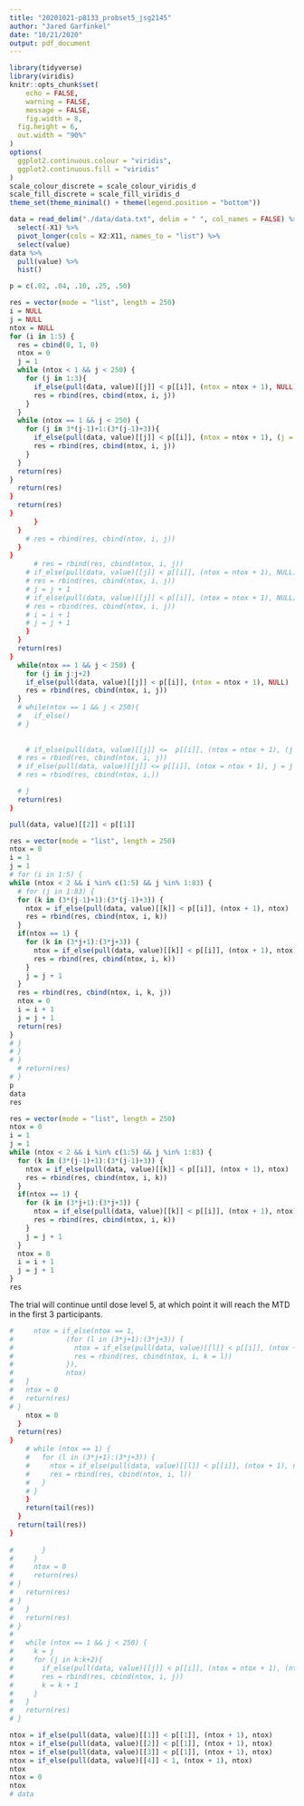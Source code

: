 ```yaml
---
title: "20201021-p8133_probset5_jsg2145"
author: "Jared Garfinkel"
date: "10/21/2020"
output: pdf_document
---
```


```r
library(tidyverse)
library(viridis)
knitr::opts_chunk$set(
	echo = FALSE,
	warning = FALSE,
	message = FALSE,
	fig.width = 8, 
  fig.height = 6,
  out.width = "90%"
)
options(
  ggplot2.continuous.colour = "viridis",
  ggplot2.continuous.fill = "viridis"
)
scale_colour_discrete = scale_colour_viridis_d
scale_fill_discrete = scale_fill_viridis_d
theme_set(theme_minimal() + theme(legend.position = "bottom"))
```

```r
data = read_delim("./data/data.txt", delim = " ", col_names = FALSE) %>% 
  select(-X1) %>% 
  pivot_longer(cols = X2:X11, names_to = "list") %>% 
  select(value)
data %>% 
  pull(value) %>% 
  hist()
```

```r
p = c(.02, .04, .10, .25, .50)
```


```r
res = vector(mode = "list", length = 250)
i = NULL
j = NULL
ntox = NULL
for (i in 1:5) {
  res = cbind(0, 1, 0)
  ntox = 0
  j = 1
  while (ntox < 1 && j < 250) {
    for (j in 1:3){
      if_else(pull(data, value)[[j]] < p[[i]], (ntox = ntox + 1), NULL)
      res = rbind(res, cbind(ntox, i, j))
    }
  }
  while (ntox == 1 && j < 250) {
    for (j in 3*(j-1)+1:(3*(j-1)+3)){
      if_else(pull(data, value)[[j]] < p[[i]], (ntox = ntox + 1), (j = j + 1))
      res = rbind(res, cbind(ntox, i, j))
    }
  }
  return(res)
}
  return(res)
}
  return(res)
}
      }
  }
    # res = rbind(res, cbind(ntox, i, j))
  }
}
      # res = rbind(res, cbind(ntox, i, j))
    # if_else(pull(data, value)[[j]] < p[[i]], (ntox = ntox + 1), NULL)
    # res = rbind(res, cbind(ntox, i, j))
    # j = j + 1
    # if_else(pull(data, value)[[j]] < p[[i]], (ntox = ntox + 1), NULL)
    # res = rbind(res, cbind(ntox, i, j))
    # i = i + 1
    # j = j + 1
    }
  }
  return(res)
}
  while(ntox == 1 && j < 250) {
    for (j in j:j+2)
    if_else(pull(data, value)[[j]] < p[[i]], (ntox = ntox + 1), NULL)
    res = rbind(res, cbind(ntox, i, j))
  }
  # while(ntox == 1 && j < 250){
  #   if_else()
  # }
  
  
    # if_else(pull(data, value)[[j]] <=  p[[i]], (ntox = ntox + 1), (j = j + 1))
  # res = rbind(res, cbind(ntox, i, j))
  # if_else(pull(data, value)[[j]] <= p[[i]], (ntox = ntox + 1), j = j + 1)
  # res = rbind(res, cbind(ntox, i,))

  # }
  return(res)
}
```

```r
pull(data, value)[[2]] < p[[1]]
```

```r
res = vector(mode = "list", length = 250)
ntox = 0
i = 1
j = 1
# for (i in 1:5) {
while (ntox < 2 && i %in% c(1:5) && j %in% 1:83) {
  # for (j in 1:83) {
  for (k in (3*(j-1)+1):(3*(j-1)+3)) {
    ntox = if_else(pull(data, value)[[k]] < p[[i]], (ntox + 1), ntox)
    res = rbind(res, cbind(ntox, i, k))
  }
  if(ntox == 1) {
    for (k in (3*j+1):(3*j+3)) {
      ntox = if_else(pull(data, value)[[k]] < p[[i]], (ntox + 1), ntox)
      res = rbind(res, cbind(ntox, i, k))
    }
    j = j + 1
  }
  res = rbind(res, cbind(ntox, i, k, j))
  ntox = 0
  i = i + 1
  j = j + 1
  return(res)
}
# }
# }
# }
  # return(res)
# }
p
data
res
```
```r
res = vector(mode = "list", length = 250)
ntox = 0
i = 1
j = 1
while (ntox < 2 && i %in% c(1:5) && j %in% 1:83) {
  for (k in (3*(j-1)+1):(3*(j-1)+3)) {
    ntox = if_else(pull(data, value)[[k]] < p[[i]], (ntox + 1), ntox)
    res = rbind(res, cbind(ntox, i, k))
  }
  if(ntox == 1) {
    for (k in (3*j+1):(3*j+3)) {
      ntox = if_else(pull(data, value)[[k]] < p[[i]], (ntox + 1), ntox)
      res = rbind(res, cbind(ntox, i, k))
    }
    j = j + 1
  }
  ntox = 0
  i = i + 1
  j = j + 1
}
res
```

The trial will continue until dose level 5, at which point it will reach the MTD in the first 3 participants. 

```r
#     ntox = if_else(ntox == 1,
#             (for (l in (3*j+1):(3*j+3)) {
#               ntox = if_else(pull(data, value)[[l]] < p[[i]], (ntox + 1), ntox)
#               res = rbind(res, cbind(ntox, i, k = l))
#             }),
#             ntox)
#   }
#   ntox = 0
#   return(res)
# }
    ntox = 0
  }
  return(res)
}
    # while (ntox == 1) {
    #   for (l in (3*j+1):(3*j+3)) {
    #     ntox = if_else(pull(data, value)[[l]] < p[[i]], (ntox + 1), ntox)
    #     res = rbind(res, cbind(ntox, i, l))
    #   }
    # }
    }
    return(tail(res))
  }
  return(tail(res))
}
    
#       }
#     }
#     ntox = 0
#     return(res)
# }
#   return(res)
# }
#   }
#   return(res)
# }
# 
#   while (ntox == 1 && j < 250) {
#     k = j
#     for (j in k:k+2){
#       if_else(pull(data, value)[[j]] < p[[i]], (ntox = ntox + 1), (ntox = ntox))
#       res = rbind(res, cbind(ntox, i, j))
#       k = k + 1
#     }
#   }
#   return(res)
# }
```

```r
ntox = if_else(pull(data, value)[[1]] < p[[1]], (ntox + 1), ntox)
ntox = if_else(pull(data, value)[[2]] < p[[1]], (ntox + 1), ntox)
ntox = if_else(pull(data, value)[[3]] < p[[1]], (ntox + 1), ntox)
ntox = if_else(pull(data, value)[[4]] < 1, (ntox + 1), ntox)
ntox
ntox = 0
ntox
# data
```


